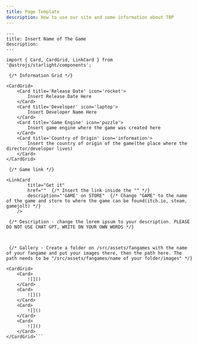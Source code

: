 ```yaml
---
title: Page Template
description: How to use our site and some information about TBP
---
```


```mdx title="my-page.mdx"
---
title: Insert Name of The Game
description: 
---

import { Card, CardGrid, LinkCard } from '@astrojs/starlight/components';

 {/* Information Grid */}

<CardGrid>
    <Card title='Release Date' icon='rocket'>
        Insert Release Date Here
    </Card>
    <Card title='Developer' icon='laptop'>
        Insert Developer Name Here
    </Card>
    <Card title='Game Engine' icon='puzzle'>
        Insert game engine where the game was created here
    </Card>
    <Card title='Country of Origin' icon='information'>
        Insert the country of origin of the game(the place where the director/developer lives)
    </Card>
</CardGrid>

 {/* Game link */}

<LinkCard
        title="Get it"
        href=""  {/* Insert the link inside the "" */}
        description="'GAME' on STORE"  {/* Change "GAME" to the name of the game and store to where the game can be found(itch.io, steam, gamejolt) */}
    />

 {/* Description - change the lorem ipsum to your description. PLEASE DO NOT USE CHAT GPT, WRITE ON YOUR OWN WORDS */}

   

 {/* Gallery - Create a folder on /src/assets/fangames with the name of your fangame and put your images there, then the path here. The path needs to be "/src/assets/fangames/name of your folder/images" */}

<CardGrid>
    <Card>
        ![]()
    </Card>
    <Card>
        ![]()
    </Card>
    <Card>
        ![]()
    </Card>
    <Card>
        ![]()
    </Card>
</CardGrid>```